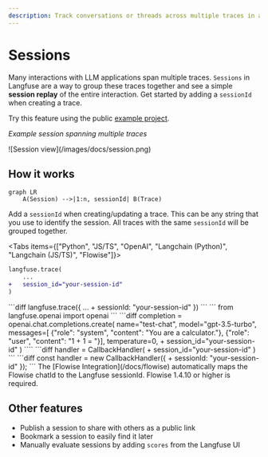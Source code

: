 ```yaml
---
description: Track conversations or threads across multiple traces in a single session.
---
```


# Sessions

Many interactions with LLM applications span multiple traces. `Sessions` in Langfuse are a way to group these traces together and see a simple **session replay** of the entire interaction. Get started by adding a `sessionId` when creating a trace.

Try this feature using the public [example project](/docs/demo).

_Example session spanning multiple traces_

<Frame border fullWidth>
  ![Session view](/images/docs/session.png)
</Frame>

## How it works

```mermaid
graph LR
    A(Session) -->|1:n, sessionId| B(Trace)
```

Add a `sessionId` when creating/updating a trace. This can be any string that you use to identify the session. All traces with the same `sessionId` will be grouped together.

<Tabs items={["Python", "JS/TS", "OpenAI", "Langchain (Python)", "Langchain (JS/TS)", "Flowise"]}>
<Tab>
```diff
langfuse.trace(
    ...
+   session_id="your-session-id"
)
```

</Tab>
<Tab>
```diff
langfuse.trace({
    ...
+   sessionId: "your-session-id"
})
```

</Tab>
<Tab>
```
from langfuse.openai import openai
```
```diff
completion = openai.chat.completions.create(
    name="test-chat",
    model="gpt-3.5-turbo",
    messages=[
        {"role": "system", "content": "You are a calculator."},
        {"role": "user", "content": "1 + 1 = "}],
    temperature=0,
+   session_id="your-session-id"
)
````

</Tab>
<Tab>
```diff
handler = CallbackHandler(
+   session_id="your-session-id"
)
```

</Tab>
<Tab>
```diff
const handler = new CallbackHandler({
+   sessionId: "your-session-id"
});
```

</Tab>

<Tab>
The [Flowise Integration](/docs/flowise) automatically maps the Flowise chatId to the Langfuse sessionId. Flowise 1.4.10 or higher is required.

</Tab>

</Tabs>

## Other features

- Publish a session to share with others as a public link
- Bookmark a session to easily find it later
- Manually evaluate sessions by adding `scores` from the Langfuse UI
